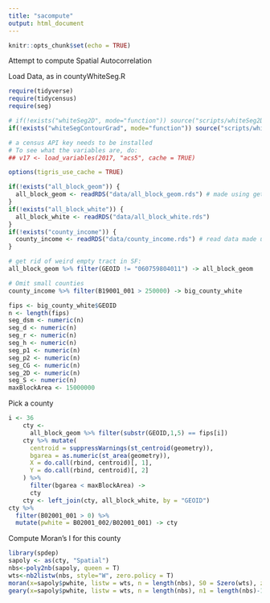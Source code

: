 ```yaml
---
title: "sacompute"
output: html_document
---
```


```r
knitr::opts_chunk$set(echo = TRUE)
```

Attempt to compute Spatial Autocorrelation

Load Data, as in countyWhiteSeg.R

```r
require(tidyverse)
require(tidycensus)
require(seg)

# if(!exists("whiteSeg2D", mode="function")) source("scripts/whiteSeg2D.R")
if(!exists("whiteSegContourGrad", mode="function")) source("scripts/whiteSegContourGrad.R")

# a census API key needs to be installed
# To see what the variables are, do:
## v17 <- load_variables(2017, "acs5", cache = TRUE)

options(tigris_use_cache = TRUE)

if(!exists("all_block_geom")) {
  all_block_geom <- readRDS("data/all_block_geom.rds") # made using get_acs_tractdata.R
}
if(!exists("all_block_white")) {
  all_block_white <- readRDS("data/all_block_white.rds")
}
if(!exists("county_income")) {
  county_income <- readRDS("data/county_income.rds") # read data made using countyStats.R
}

# get rid of weird empty tract in SF:
all_block_geom %>% filter(GEOID != "060759804011") -> all_block_geom

# Omit small counties
county_income %>% filter(B19001_001 > 250000) -> big_county_white

fips <- big_county_white$GEOID
n <- length(fips)
seg_dsm <- numeric(n)
seg_d <- numeric(n)
seg_r <- numeric(n)
seg_h <- numeric(n)
seg_p1 <- numeric(n)
seg_p2 <- numeric(n)
seg_CG <- numeric(n)
seg_2D <- numeric(n)
seg_S <- numeric(n)
maxBlockArea <- 15000000
```

Pick a county

```r
i <- 36
    cty <- 
      all_block_geom %>% filter(substr(GEOID,1,5) == fips[i])
    cty %>% mutate(
      centroid = suppressWarnings(st_centroid(geometry)),
      bgarea = as.numeric(st_area(geometry)),
      X = do.call(rbind, centroid)[, 1],
      Y = do.call(rbind, centroid)[, 2]
    ) %>%
      filter(bgarea < maxBlockArea) ->
      cty
    cty <- left_join(cty, all_block_white, by = "GEOID")
cty %>%
  filter(B02001_001 > 0) %>%
  mutate(pwhite = B02001_002/B02001_001) -> cty
```

Compute Moran's I for this county

```r
library(spdep)
sapoly <- as(cty, "Spatial")
nbs<-poly2nb(sapoly, queen = T)
wts<-nb2listw(nbs, style="W", zero.policy = T)
moran(x=sapoly$pwhite, listw = wts, n = length(nbs), S0 = Szero(wts), zero.policy = T, NAOK =T)
geary(x=sapoly$pwhite, listw = wts, n = length(nbs), n1 = length(nbs)-1, S0 = Szero(wts), zero.policy = T)
```

